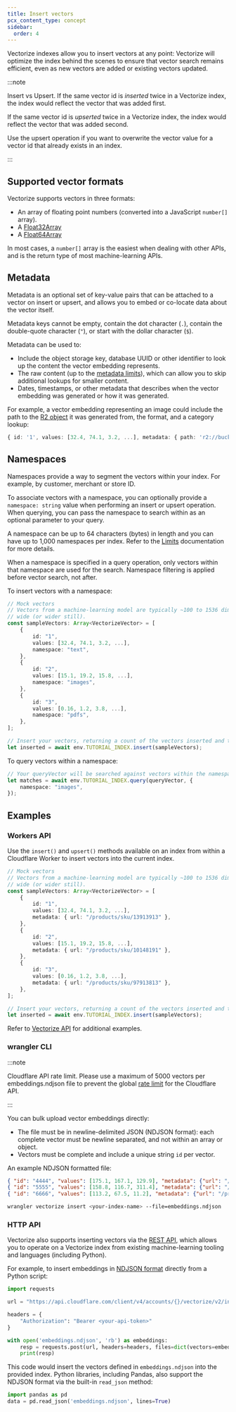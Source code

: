```yaml
---
title: Insert vectors
pcx_content_type: concept
sidebar:
  order: 4
---
```



Vectorize indexes allow you to insert vectors at any point: Vectorize will optimize the index behind the scenes to ensure that vector search remains efficient, even as new vectors are added or existing vectors updated.

:::note

Insert vs Upsert. If the same vector id is _inserted_ twice in a Vectorize index, the index would reflect the vector that was added first.

If the same vector id is _upserted_ twice in a Vectorize index, the index would reflect the vector that was added second.

Use the upsert operation if you want to overwrite the vector value for a vector id that already exists in an index.

:::

## Supported vector formats

Vectorize supports vectors in three formats:

- An array of floating point numbers (converted into a JavaScript `number[]` array).
- A [Float32Array](https://developer.mozilla.org/en-US/docs/Web/JavaScript/Reference/Global_Objects/Float32Array)
- A [Float64Array](https://developer.mozilla.org/en-US/docs/Web/JavaScript/Reference/Global_Objects/Float64Array)

In most cases, a `number[]` array is the easiest when dealing with other APIs, and is the return type of most machine-learning APIs.

## Metadata

Metadata is an optional set of key-value pairs that can be attached to a vector on insert or upsert, and allows you to embed or co-locate data about the vector itself.

Metadata keys cannot be empty, contain the dot character (`.`), contain the double-quote character (`"`), or start with the dollar character (`$`).

Metadata can be used to:

- Include the object storage key, database UUID or other identifier to look up the content the vector embedding represents.
- The raw content (up to the [metadata limits](/vectorize/platform/limits/)), which can allow you to skip additional lookups for smaller content.
- Dates, timestamps, or other metadata that describes when the vector embedding was generated or how it was generated.

For example, a vector embedding representing an image could include the path to the [R2 object](/r2/) it was generated from, the format, and a category lookup:

```ts
{ id: '1', values: [32.4, 74.1, 3.2, ...], metadata: { path: 'r2://bucket-name/path/to/image.png', format: 'png', category: 'profile_image' } }
```

## Namespaces

Namespaces provide a way to segment the vectors within your index. For example, by customer, merchant or store ID.

To associate vectors with a namespace, you can optionally provide a `namespace: string` value when performing an insert or upsert operation. When querying, you can pass the namespace to search within as an optional parameter to your query.

A namespace can be up to 64 characters (bytes) in length and you can have up to 1,000 namespaces per index. Refer to the [Limits](/vectorize/platform/limits/) documentation for more details.

When a namespace is specified in a query operation, only vectors within that namespace are used for the search. Namespace filtering is applied before vector search, not after.

To insert vectors with a namespace:

```ts
// Mock vectors
// Vectors from a machine-learning model are typically ~100 to 1536 dimensions
// wide (or wider still).
const sampleVectors: Array<VectorizeVector> = [
	{
		id: "1",
		values: [32.4, 74.1, 3.2, ...],
		namespace: "text",
	},
	{
		id: "2",
		values: [15.1, 19.2, 15.8, ...],
		namespace: "images",
	},
	{
		id: "3",
		values: [0.16, 1.2, 3.8, ...],
		namespace: "pdfs",
	},
];

// Insert your vectors, returning a count of the vectors inserted and their vector IDs.
let inserted = await env.TUTORIAL_INDEX.insert(sampleVectors);
```

To query vectors within a namespace:

```ts
// Your queryVector will be searched against vectors within the namespace (only)
let matches = await env.TUTORIAL_INDEX.query(queryVector, {
	namespace: "images",
});
```

## Examples

### Workers API

Use the `insert()` and `upsert()` methods available on an index from within a Cloudflare Worker to insert vectors into the current index.

```ts
// Mock vectors
// Vectors from a machine-learning model are typically ~100 to 1536 dimensions
// wide (or wider still).
const sampleVectors: Array<VectorizeVector> = [
	{
		id: "1",
		values: [32.4, 74.1, 3.2, ...],
		metadata: { url: "/products/sku/13913913" },
	},
	{
		id: "2",
		values: [15.1, 19.2, 15.8, ...],
		metadata: { url: "/products/sku/10148191" },
	},
	{
		id: "3",
		values: [0.16, 1.2, 3.8, ...],
		metadata: { url: "/products/sku/97913813" },
	},
];

// Insert your vectors, returning a count of the vectors inserted and their vector IDs.
let inserted = await env.TUTORIAL_INDEX.insert(sampleVectors);
```

Refer to [Vectorize API](/vectorize/reference/client-api/) for additional examples.

### wrangler CLI

:::note

Cloudflare API rate limit. Please use a maximum of 5000 vectors per embeddings.ndjson file to prevent the global [rate limit](/fundamentals/api/reference/limits/) for the Cloudflare API.

:::

You can bulk upload vector embeddings directly:

- The file must be in newline-delimited JSON (NDJSON format): each complete vector must be newline separated, and not within an array or object.
- Vectors must be complete and include a unique string `id` per vector.

An example NDJSON formatted file:

```json
{ "id": "4444", "values": [175.1, 167.1, 129.9], "metadata": {"url": "/products/sku/918318313"}}
{ "id": "5555", "values": [158.8, 116.7, 311.4], "metadata": {"url": "/products/sku/183183183"}}
{ "id": "6666", "values": [113.2, 67.5, 11.2], "metadata": {"url": "/products/sku/717313811"}}
```

<Render file="vectorize-wrangler-version" />

```sh
wrangler vectorize insert <your-index-name> --file=embeddings.ndjson
```

### HTTP API

Vectorize also supports inserting vectors via the [REST API](/api/operations/vectorize-insert-vector), which allows you to operate on a Vectorize index from existing machine-learning tooling and languages (including Python).

For example, to insert embeddings in [NDJSON format](#workers-api) directly from a Python script:

```py
import requests

url = "https://api.cloudflare.com/client/v4/accounts/{}/vectorize/v2/indexes/{}/insert".format("your-account-id", "index-name")

headers = {
    "Authorization": "Bearer <your-api-token>"
}

with open('embeddings.ndjson', 'rb') as embeddings:
    resp = requests.post(url, headers=headers, files=dict(vectors=embeddings))
    print(resp)
```

This code would insert the vectors defined in `embeddings.ndjson` into the provided index. Python libraries, including Pandas, also support the NDJSON format via the built-in `read_json` method:

```py
import pandas as pd
data = pd.read_json('embeddings.ndjson', lines=True)
```
